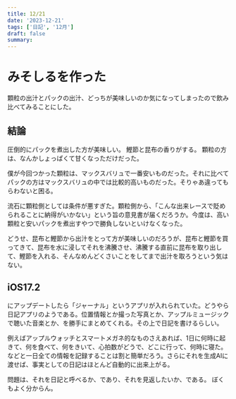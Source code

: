 ```yaml
---
title: 12/21
date: '2023-12-21'
tags: ['日記', '12月']
draft: false
summary: 
---
```

# みそしるを作った
顆粒の出汁とパックの出汁、どっちが美味しいのか気になってしまったので飲み比べてみることにした。

## 結論
圧倒的にパックを煮出した方が美味しい。
鰹節と昆布の香りがする。
顆粒の方は、なんかしょっぱくて甘くなっただけだった。

僕が今回つかった顆粒は、マックスバリュで一番安いものだった。それに比べてパックの方はマックスバリュの中では比較的高いものだった。そりゃあ違ってもらわないと困る。

流石に顆粒側としては条件が悪すぎた。顆粒側から、「こんな出来レースで貶められることに納得がいかない」という旨の意見書が届くだろうか。今度は、高い顆粒と安いパックを煮出すやつで勝負しないといけなくなった。

どうせ、昆布と鰹節から出汁をとって方が美味しいのだろうが、昆布と鰹節を買ってきて、昆布を水に浸してそれを沸騰させ、沸騰する直前に昆布を取り出して、鰹節を入れる、そんなめんどくさいことをしてまで出汁を取ろうという気はない。

## iOS17.2
にアップデートしたら「ジャーナル」というアプリが入れられていた。どうやら日記アプリのようである。位置情報とか撮った写真とか、アップルミュージックで聴いた音楽とか、を勝手にまとめてくれる。その上で日記を書けるらしい。

例えばアップルウォッチとスマートメガネ的なものさえあれば、1日に何時に起きて、何を食べて、何をきいて、心拍数がどうで、どこに行って、何時に寝た。などと一日全ての情報を記録することは割と簡単だろう。さらにそれを生成AIに渡せば、事実としての日記はほとんど自動的に出来上がる。

問題は、それを日記と呼べるか、であり、それを見返したいか、である。
ぼくもよく分からん。
